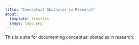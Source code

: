```yaml
---
title: "Conceptual Obstacles in Research"
about:
  template: trestles
  image: logo.png
---
```


This is a site for documenting conceptual obstacles in research.
